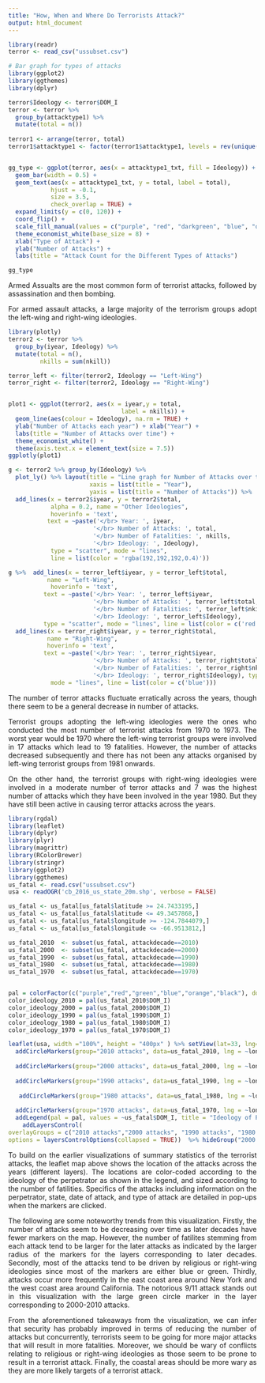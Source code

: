 ```yaml
---
title: "How, When and Where Do Terrorists Attack?"
output: html_document
---
```


<style>
body {
text-align: justify}
</style>


```r
library(readr)
terror <- read_csv("ussubset.csv")

# Bar graph for types of attacks 
library(ggplot2)
library(ggthemes)
library(dplyr)

terror$Ideology <- terror$DOM_I
terror <- terror %>% 
  group_by(attacktype1) %>% 
  mutate(total = n())
  
terror1 <- arrange(terror, total)
terror1$attacktype1 <- factor(terror1$attacktype1, levels = rev(unique(terror1$attacktype1)))


gg_type <- ggplot(terror, aes(x = attacktype1_txt, fill = Ideology)) + 
  geom_bar(width = 0.5) + 
  geom_text(aes(x = attacktype1_txt, y = total, label = total), 
            hjust = -0.1, 
            size = 3.5, 
            check_overlap = TRUE) + 
  expand_limits(y = c(0, 120)) +
  coord_flip() + 
  scale_fill_manual(values = c("purple", "red", "darkgreen", "blue", "orange", "grey")) +
  theme_economist_white(base_size = 8) + 
  xlab("Type of Attack") + 
  ylab("Number of Attacks") +
  labs(title = "Attack Count for the Different Types of Attacks")

gg_type
```

Armed Assualts are the most common form of terrorist attacks, followed by assassination and then bombing. 

For armed assault attacks, a large majority of the terrorism groups adopt the left-wing and right-wing ideologies.


```r
library(plotly)
terror2 <- terror %>% 
  group_by(iyear, Ideology) %>% 
  mutate(total = n(), 
         nkills = sum(nkill))

terror_left <- filter(terror2, Ideology == "Left-Wing")
terror_right <- filter(terror2, Ideology == "Right-Wing")


plot1 <- ggplot(terror2, aes(x = iyear,y = total, 
                                label = nkills)) +    
  geom_line(aes(colour = Ideology), na.rm = TRUE) + 
  ylab("Number of Attacks each year") + xlab("Year") + 
  labs(title = "Number of Attacks over time") + 
  theme_economist_white() + 
  theme(axis.text.x = element_text(size = 7.5))
ggplotly(plot1)

g <- terror2 %>% group_by(Ideology) %>% 
  plot_ly() %>% layout(title = "Line graph for Number of Attacks over time", 
                       xaxis = list(title = "Year"), 
                       yaxis = list(title = "Number of Attacks")) %>%
  add_lines(x = terror2$iyear, y = terror2$total, 
            alpha = 0.2, name = "Other Ideologies", 
            hoverinfo = 'text', 
           text = ~paste('</br> Year: ', iyear, 
                        '</br> Number of Attacks: ', total, 
                        '</br> Number of Fatalities: ', nkills, 
                        '</br> Ideology: ', Ideology),
            type = "scatter", mode = "lines",
            line = list(color = 'rgba(192,192,192,0.4)')) 

g %>%  add_lines(x = terror_left$iyear, y = terror_left$total, 
           name = "Left-Wing", 
            hoverinfo = 'text', 
          text = ~paste('</br> Year: ', terror_left$iyear, 
                        '</br> Number of Attacks: ', terror_left$total, 
                        '</br> Number of Fatalities: ', terror_left$nkills, 
                        '</br> Ideology: ', terror_left$Ideology), 
          type = "scatter", mode = "lines", line = list(color = c('red'))) %>% 
  add_lines(x = terror_right$iyear, y = terror_right$total, 
           name = "Right-Wing", 
           hoverinfo = 'text', 
          text = ~paste('</br> Year: ', terror_right$iyear, 
                        '</br> Number of Attacks: ', terror_right$total, 
                        '</br> Number of Fatalities: ', terror_right$nkills, 
                        '</br> Ideology: ', terror_right$Ideology), type = "scatter",
            mode = "lines", line = list(color = c('blue'))) 

```

The number of terror attacks fluctuate erratically across the years, though there seem to be a general decrease in number of attacks.

Terrorist groups adopting the left-wing ideologies were the ones who conducted the most number of terrorist attacks from 1970 to 1973. The worst year would be 1970 where the left-wing terrorist groups were involved in 17 attacks which lead to 19 fatalities. However, the number of attacks decreased subsequently and there has not been any attacks organised by left-wing terrorist groups from 1981 onwards.

On the other hand, the terrorist groups with right-wing ideologies were involved in a moderate number of terror attacks and 7 was the highest number of attacks which they have been involved in the year 1980. But they have still been active in causing terror attacks across the years.


```r
library(rgdal)
library(leaflet)
library(dplyr)
library(plyr)
library(magrittr)
library(RColorBrewer)
library(stringr)
library(ggplot2)
library(ggthemes)
us_fatal <- read.csv("ussubset.csv")
usa <- readOGR('cb_2016_us_state_20m.shp', verbose = FALSE)

us_fatal <- us_fatal[us_fatal$latitude >= 24.7433195,]
us_fatal <- us_fatal[us_fatal$latitude <= 49.3457868,]
us_fatal <- us_fatal[us_fatal$longitude >= -124.7844079,]
us_fatal <- us_fatal[us_fatal$longitude <= -66.9513812,]

us_fatal_2010  <- subset(us_fatal, attackdecade==2010)
us_fatal_2000  <- subset(us_fatal, attackdecade==2000)
us_fatal_1990  <- subset(us_fatal, attackdecade==1990)
us_fatal_1980  <- subset(us_fatal, attackdecade==1980)
us_fatal_1970  <- subset(us_fatal, attackdecade==1970)


pal = colorFactor(c("purple","red","green","blue","orange","black"), domain = us_fatal$DOM_I) 
color_ideology_2010 = pal(us_fatal_2010$DOM_I)
color_ideology_2000 = pal(us_fatal_2000$DOM_I)
color_ideology_1990 = pal(us_fatal_1990$DOM_I)
color_ideology_1980 = pal(us_fatal_1980$DOM_I)
color_ideology_1970 = pal(us_fatal_1970$DOM_I)

leaflet(usa, width ="100%", height = "400px" ) %>% setView(lat=33, lng=-103 , zoom=3.5) %>% addPolygons(stroke = TRUE, smoothFactor = 0.5, weight=1, color='#333333', opacity=0.5, fillColor = "white", label = usa@data$NAME) %>% 
  addCircleMarkers(group="2010 attacks", data=us_fatal_2010, lng = ~longitude, lat = ~latitude, color=color_ideology_2010, fillColor=color_ideology_2010, radius=1.5*sqrt(us_fatal_2010$nkill), weight=1, opacity = 1,  popup = paste("Perpetrator:",us_fatal_2010$gname,"<br/>", "State:",us_fatal_2010$provstate,"<br/>", "Date of Attack:", us_fatal_2010$date,"<br/>", "Ideology:", us_fatal_2010$DOM_I,"<br/>", "Number of Fatalities:", us_fatal_2010$nkill, "<br/>", "Attack Type:",  us_fatal_2010$attacktype1_txt, "<br/>")) %>%
  
  addCircleMarkers(group="2000 attacks", data=us_fatal_2000, lng = ~longitude, lat = ~latitude, color=color_ideology_2000, fillColor=color_ideology_2000, radius=1.5*sqrt(us_fatal_2000$nkill), weight=1, opacity = 1,  popup = paste("Perpetrator:",us_fatal_2000$gname,"<br/>","State:", us_fatal_2000$provstate,"<br/>","Date of Attack:", us_fatal_2000$date,"<br/>", "Ideology:", us_fatal_2000$DOM_I,"<br/>", "Number of Fatalities:", us_fatal_2000$nkill, "<br/>", "Attack Type:",  us_fatal_2000$attacktype1_txt, "<br/>")) %>%
  
  addCircleMarkers(group="1990 attacks", data=us_fatal_1990, lng = ~longitude, lat = ~latitude, color=color_ideology_1990, fillColor=color_ideology_1990, radius=1.5*sqrt(us_fatal_1990$nkill), weight=1, opacity = 1,  popup = paste("Perpetrator:",us_fatal_1990$gname,"<br/>","State:", us_fatal_1990$provstate,"<br/>", "Date of Attack:", us_fatal_1990$date,"<br/>", "Ideology:", us_fatal_1990$DOM_I,"<br/>", "Number of Fatalities:", us_fatal_1990$nkill, "<br/>", "Attack Type:",  us_fatal_1990$attacktype1_txt, "<br/>")) %>%
 
   addCircleMarkers(group="1980 attacks", data=us_fatal_1980, lng = ~longitude, lat = ~latitude, color=color_ideology_1980, fillColor=color_ideology_1980, radius=1.5*sqrt(us_fatal_1980$nkill), weight=1, opacity = 1,  popup = paste("Perpetrator:",us_fatal_1980$gname,"State:", us_fatal_1980$provstate,"<br/>","<br/>","Date of Attack:", us_fatal_1980$date,"<br/>", "Ideology:", us_fatal_1980$DOM_I,"<br/>", "Number of Fatalities:", us_fatal_1980$nkill, "<br/>", "Attack Type:",  us_fatal_1980$attacktype1_txt, "<br/>")) %>%
  
  addCircleMarkers(group="1970 attacks", data=us_fatal_1970, lng = ~longitude, lat = ~latitude, color=color_ideology_1970, fillColor=color_ideology_1970, radius=1.5*sqrt(us_fatal_1970$nkill), weight=1, opacity = 1,  popup = paste("Perpetrator:",us_fatal_1970$gname,"<br/>","State:", us_fatal_1970$provstate,"<br/>","Date of Attack:", us_fatal_1970$date,"<br/>", "Ideology:", us_fatal_1970$DOM_I,"<br/>", "Number of Fatalities:", us_fatal_1970$nkill, "<br/>", "Attack Type:",  us_fatal_1970$attacktype1_txt, "<br/>")) %>%
  addLegend(pal = pal, values = ~us_fatal$DOM_I, title = "Ideology of Perpetrator", position = "bottomright") %>%
    addLayersControl(
overlayGroups = c("2010 attacks","2000 attacks", "1990 attacks", "1980 attacks", "1970 attacks"),
options = layersControlOptions(collapsed = TRUE))  %>% hideGroup("2000 attacks") %>% hideGroup("1990 attacks") %>% hideGroup("1980 attacks") %>% hideGroup("1970 attacks")

```

To build on the earlier visualizations of summary statistics of the terrorist attacks, the leaflet map above shows the location of the attacks across the years (different layers). The locations are color-coded according to the ideology of the perpetrator as shown in the legend, and sized according to the number of fatilities. Specifics of the attacks including information on the perpetrator, state, date of attack, and type of attack are detailed in pop-ups when the markers are clicked.

The following are some noteworthy trends from this visualization. Firstly, the number of attacks seem to be decreasing over time as later decades have fewer markers on the map. However, the number of fatilites stemming from each attack tend to be larger for the later attacks as indicated by the larger radius of the markers for the layers corresponding to later decades. Secondly, most of the attacks tend to be driven by religious or right-wing ideologies since most of the markers are either blue or green. Thirdly, attacks occur more frequently in the east coast area around New York and the west coast area around California. The notorious 9/11 attack stands out in this visualization with the large green circle marker in the layer corresponding to 2000-2010 attacks.

From the aforementioned takeaways from the visualization, we can infer that security has probably improved in terms of reducing the number of attacks but concurrently, terrorists seem to be going for more major attacks that will result in more fatalities. Moreover, we should be wary of conflicts relating to religious or right-wing ideologies as those seem to be prone to result in a terrorist attack. Finally, the coastal areas should be more wary as they are more likely targets of a terrorist attack.

